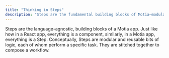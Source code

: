 ```yaml
---
title: "Thinking in Steps"
description: "Steps are the fundamental building blocks of Motia—modular units of logic that power your flows."
---
```

Steps are the language-agnostic, building blocks of a Motia app. Just like how in a React app, everything is a component, similarly, in a Motia app, everything is a Step. Conceptually, Steps are modular and reusable bits of logic, each of whom perform a specific task. They are stitched together to compose a workflow.